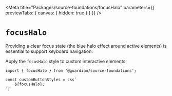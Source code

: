 

<Meta
	title="Packages/source-foundations/focusHalo"
	parameters={{ previewTabs: { canvas: { hidden: true } } }}
/>

# `focusHalo`

Providing a clear focus state (the blue halo effect around active elements) is essential to support keyboard navigation.

Apply the `focusHalo` style to custom interactive elements:

```tsx
import { focusHalo } from '@guardian/source-foundations';

const customButtonStyles = css`
	${focusHalo};
`;
```
